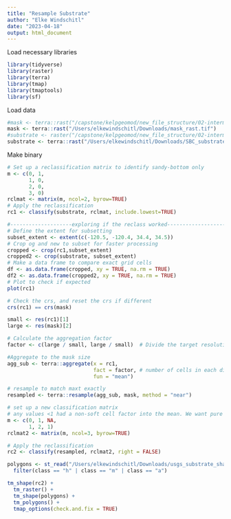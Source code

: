 ```yaml
---
title: "Resample Substrate"
author: "Elke Windschitl"
date: "2023-04-18"
output: html_document
---
```


Load necessary libraries

```r
library(tidyverse)
library(raster)
library(terra)
library(tmap)
library(tmaptools)
library(sf)
```

Load data

```r
#mask <- terra::rast("/capstone/kelpgeomod/new_file_structure/02-intermediate-data/mask/mask_rast.tif")
mask <- terra::rast("/Users/elkewindschitl/Downloads/mask_rast.tif")
#substrate <- raster("/capstone/kelpgeomod/new_file_structure/02-intermediate-data/substrate/SBC_substrate.tif")
substrate <- terra::rast("/Users/elkewindschitl/Downloads/SBC_substrate.tif")
```

Make binary
```r
# Set up a reclassification matrix to identify sandy-bottom only
m <- c(0, 1,
       1, 0,
       2, 0,
       3, 0)
rclmat <- matrix(m, ncol=2, byrow=TRUE)
# Apply the reclassification
rc1 <- classify(substrate, rclmat, include.lowest=TRUE)

#--------------------exploring if the reclass worked-----------------------
# Define the extent for subsetting
subset_extent <- extent(c(-120.5, -120.4, 34.4, 34.5)) 
# Crop og and new to subset for faster processing
cropped <- crop(rc1,subset_extent)
cropped2 <- crop(substrate, subset_extent)
# Make a data frame to compare exact grid cells 
df <- as.data.frame(cropped, xy = TRUE, na.rm = TRUE)
df2 <- as.data.frame(cropped2, xy = TRUE, na.rm = TRUE)
# Plot to check if expected
plot(rc1)
```

```r
# Check the crs, and reset the crs if different
crs(rc1) == crs(mask)

small <- res(rc1)[1]
large <- res(mask)[2]

# Calculate the aggregation factor
factor <- c(large / small, large / small)  # Divide the target resolution (1 km) by the source resolution (3 m)

#Aggregate to the mask size
agg_sub <- terra::aggregate(x = rc1,
                            fact = factor, # number of cells in each direction
                            fun = "mean")

# resample to match maxt exactly
resampled <- terra::resample(agg_sub, mask, method = "near")

# set up a new classification matrix
# any values <1 had a non-soft cell factor into the mean. We want pure soft-bottom
m <- c(0, 1, NA,
       1, 2, 1)
rclmat2 <- matrix(m, ncol=3, byrow=TRUE)

# Apply the reclassification
rc2 <- classify(resampled, rclmat2, right = FALSE)

polygons <- st_read("/Users/elkewindschitl/Downloads/usgs_substrate_shape/usgs_substrate.shp") %>% 
  filter(class == "h" | class == "m" | class == "a")

tm_shape(rc2) +
  tm_raster() +
  tm_shape(polygons) +
  tm_polygons() +
  tmap_options(check.and.fix = TRUE)
```

